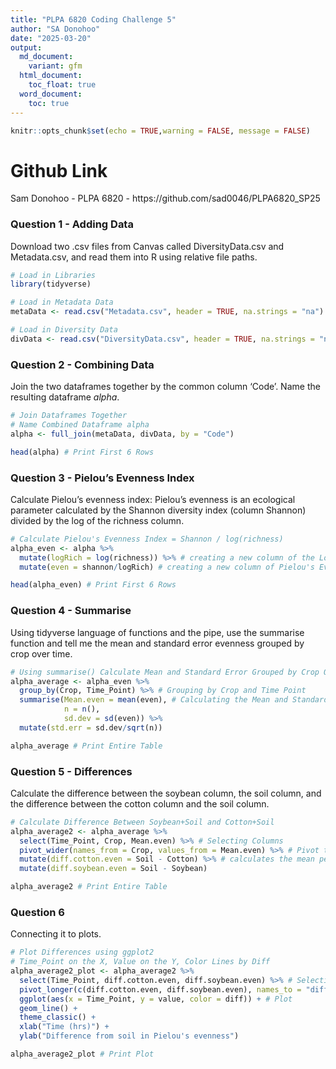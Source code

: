 ```yaml
---
title: "PLPA 6820 Coding Challenge 5"
author: "SA Donohoo"
date: "2025-03-20"
output:
  md_document:
    variant: gfm
  html_document:
    toc_float: true
  word_document:
    toc: true
---
```


```r
knitr::opts_chunk$set(echo = TRUE,warning = FALSE, message = FALSE)
```

# Github Link
Sam Donohoo - PLPA 6820 - https://github.com/sad0046/PLPA6820_SP25

### Question 1 - Adding Data
Download two .csv files from Canvas called DiversityData.csv and Metadata.csv, and read them into R using relative file paths.
```r
# Load in Libraries
library(tidyverse)

# Load in Metadata Data
metaData <- read.csv("Metadata.csv", header = TRUE, na.strings = "na")

# Load in Diversity Data
divData <- read.csv("DiversityData.csv", header = TRUE, na.strings = "na")
```

### Question 2 - Combining Data
Join the two dataframes together by the common column ‘Code’. Name the resulting dataframe *alpha*.
```r
# Join Dataframes Together
# Name Combined Dataframe alpha
alpha <- full_join(metaData, divData, by = "Code")

head(alpha) # Print First 6 Rows
```

### Question 3 - Pielou's Evenness Index
Calculate Pielou’s evenness index: Pielou’s evenness is an ecological parameter calculated by the Shannon diversity index (column Shannon) divided by the log of the richness column. 
```r
# Calculate Pielou's Evenness Index = Shannon / log(richness)
alpha_even <- alpha %>%
  mutate(logRich = log(richness)) %>% # creating a new column of the Log Richness
  mutate(even = shannon/logRich) # creating a new column of Pielou's Evenness

head(alpha_even) # Print First 6 Rows
```

### Question 4 - Summarise
Using tidyverse language of functions and the pipe, use the summarise function and tell me the mean and standard error evenness grouped by crop over time.
```r
# Using summarise() Calculate Mean and Standard Error Grouped by Crop Over Time
alpha_average <- alpha_even %>%
  group_by(Crop, Time_Point) %>% # Grouping by Crop and Time Point
  summarise(Mean.even = mean(even), # Calculating the Mean and Standard Error for Evenness
            n = n(),
            sd.dev = sd(even)) %>%
  mutate(std.err = sd.dev/sqrt(n))

alpha_average # Print Entire Table
```
### Question 5 - Differences
Calculate the difference between the soybean column, the soil column, and the difference between the cotton column and the soil column.
```r
# Calculate Difference Between Soybean+Soil and Cotton+Soil
alpha_average2 <- alpha_average %>%
  select(Time_Point, Crop, Mean.even) %>% # Selecting Columns
  pivot_wider(names_from = Crop, values_from = Mean.even) %>% # Pivot to Wide Format
  mutate(diff.cotton.even = Soil - Cotton) %>% # calculates the mean per Treatment and Fungicide
  mutate(diff.soybean.even = Soil - Soybean)

alpha_average2 # Print Entire Table
```

### Question 6
Connecting it to plots.
```r
# Plot Differences using ggplot2
# Time_Point on the X, Value on the Y, Color Lines by Diff
alpha_average2_plot <- alpha_average2 %>%
  select(Time_Point, diff.cotton.even, diff.soybean.even) %>% # Selecting Columns
  pivot_longer(c(diff.cotton.even, diff.soybean.even), names_to = "diff") %>% # Pivot to Long Format
  ggplot(aes(x = Time_Point, y = value, color = diff)) + # Plot
  geom_line() +
  theme_classic() +
  xlab("Time (hrs)") +
  ylab("Difference from soil in Pielou's evenness")

alpha_average2_plot # Print Plot
```
